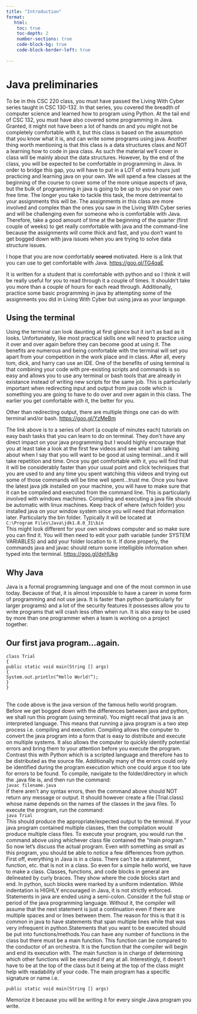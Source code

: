```yaml
---
title: "Introduction"
format:
   html:
    toc: true
    toc-depth: 2
    number-sections: true
    code-block-bg: true
    code-block-border-left: true
    
---
```



# Java preliminaries 

To be in this CSC 220 class, you must have passed the Living With Cyber series
taught in CSC 130-132. In that series, you covered the breadth of computer
science and learned how to program using Python. At the tail end of CSC 132, you
must have also covered some programming in Java. Granted, it might not have
been a lot of hands on and you might not be completely comfortable with it, but
this class is based on the assumption that you know what it is, and can write
some programs using java.
Another thing worth mentioning is that this class is a data structures class and
NOT a learning how to code in java class. As such the material we’ll cover in class
will be mainly about the data structures. However, by the end of the class, you
will be expected to be comfortable in programming in Java. In order to bridge this
gap, you will have to put in a LOT of extra hours just practicing and learning java
on your own. We will spend a few classes at the beginning of the course to cover
some of the more unique aspects of java, but the bulk of programming in java is
going to be up to you on your own free time. The longer you take to tackle this
task, the more detrimental to your assignments this will be. The assignments in
this class are more involved and complex than the ones you saw in the Living With
Cyber series and will be challenging even for someone who is comfortable with
Java. Therefore, take a good amount of time at the beginning of the quarter (first
couple of weeks) to get really comfortable with java and the command-line
because the assignments will come thick and fast, and you don’t want to get
bogged down with java issues when you are trying to solve data structure issues.

I hope that you are now comfortably <strike>scared</strike> motivated. Here is a link that you can use
to get comfortable with Java.
[https://goo.gl/TG4qaE](https://goo.gl/TG4qaE){.external target="_blank"}


It is written for a student that is comfortable with python and so I think it will be
really useful for you to read through it a couple of times. It shouldn’t take you more
than a couple of hours for each read through. Additionally, practice some basic
programming in java by attempting some of the assignments you did in Living With
Cyber but using java as your language.

## Using the terminal
Using the terminal can look daunting at first glance but it isn’t as bad as it looks.
Unfortunately, like most practical skills one will need to practice using it over and
over again before they can become good at using it. The benefits are numerous
and being comfortable with the terminal will set you apart from your competition
in the work place and in class. After all, every tom, dick, and harry can use an IDE.
One of the benefits of using terminal is that combining your code with pre-existing
scripts and commands is so easy and allows you to use any terminal or bash tools
that are already in existance instead of writing new scripts for the same job. This is particularly important when redirecting input and output from java code which
is something you are going to have to do over and over again in this class. The
earlier you get comfortable with it, the better for you.

Other than redirecting output, there are multiple things one can do with terminal and/or
bash.
[https://goo.gl/YzMeBm](https://goo.gl/YzMeBm){.external target="_blank"}



The link above is to a series of short (a couple of minutes each) tutorials on easy
bash tasks that you can learn to do on terminal. They don’t have any direct impact on
your java programming but I would highly encourage that you at least take a look at the first few videos and see what I am talking about when I say that you will want
to be good at using terminal...and it will take repetition and time. Once you get
comfortable with it, you will find that it will be considerably faster than your usual
point and click techniques that you are used to and any time you spent watching this
videos and trying out some of those commands will be time well spent...trust me.
Once you have the latest java jdk installed on your machine, you will have to
make sure that it can be compiled and executed from the command line. This is
particularly involved with windows machines. Compiling and executing a java file
should be automatic with linux machines. Keep track of where (which folder) you
installed java on your window system since you will need that information later.
Particularly the bin folder. Typically it will be located at
<br>
   ``` C:\Program Files\Java\jdk1.8.0_31\bin```
</br>
This might look different for your own windows computer and so make sure you
can find it.
You will then need to edit your path variable (under SYSTEM VARIABLES) and add
your folder location to it. If done properly, the commands java and javac should
return some intelligible information when typed into the terminal.
[https://goo.gl/dxHUkg](https://goo.gl/dxHUkg){.external target="_blank"}


## Why Java
Java is a formal programming language and one of the most common in use today.
Because of that, it is almost impossible to have a career in some form of
programming and not use java. It is faster than python (particularly for larger
programs) and a lot of the security features it possesses allow you to write
programs that will crash less often when run. It is also easy to be used by more
than one programmer when a team is working on a project together.

## Our first java program...again.
``` .default
class Trial
{
public static void main(String [] args)
{
System.out.println(“Hello World!”);
}
}
```
<br>
The code above is the java version of the famous hello world program. Before we
get bogged down with the differences between java and python, we shall run this
program (using terminal).
You might recall that java is an interpreted language. This means that running a
java program is a two step process i.e. compiling and execution. Compiling allows
the computer to convert the java program into a form that is easy to distribute
and execute on multiple systems. It also allows the computer to quickly identify
potential errors and bring them to your attention before you execute the program.
Contrast this with Python which is a scripted language and therefore has to be
distributed as the source file. Additionally many of the errors could only be
identified during the program execution which one could argue it too late for
errors to be found.
To compile, navigate to the folder/directory in which the .java file is, and then run
the command:
<br>
       ` javac filename.java`
</br>
If there aren’t any syntax errors, then the command above should NOT return any
message or output. It should however create a file (Trial.class) whose name
depends on the names of the classes in the java files.
To execute the program, run the command:
<br>
        `java Trial` 
</br>
This should produce the appropriate/expected output to the terminal. If your java
program contained multiple classes, then the compilation would produce multiple
class files. To execute your program, you would run the command above using
whichever class file contained the “main program.”
So now let’s discuss the actual program. Even with something as small as this
program, you should be able to notice a few differences from python. First off,
everything in Java is in a class. There can’t be a statement, function, etc. that is
not in a class. So even for a simple hello world, we have to make a class.
Classes, functions, and code blocks in general are delineated by curly braces.
They show where the code blocks start and end. In python, such blocks were
marked by a uniform indentation. While indentation is HIGHLY encouraged in Java,
it is not strictly enforced.
Statements in java are ended using a semi-colon. Consider it the full stop or
period of the java programming language. Without it, the compiler will assume
that the next statement is just a continuation even if there are multiple spaces
and or lines between them. The reason for this is that it is common in java to have
statements that span multiple lines while that was very infrequent in python.Statements that you want to be executed should be put into functions/methods.You can have any number of functions in the class but there must be a main
function. This function can be compared to the conductor of an orchestra. It is the
function that the compiler will begin and end its execution with. The main function
is in charge of determining which other functions will be executed if any at all.
Interestingly, it doesn’t have to be at the top of the class but it being at the top of
the class might help with readability of your code. The main program has a
specific signature or name i.e.
``` .default
public static void main(String [] args)
```

Memorize it because you will be writing it for every single Java program you write.


 
